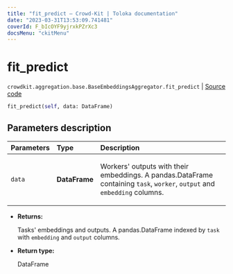```yaml
---
title: "fit_predict — Crowd-Kit | Toloka documentation"
date: "2023-03-31T13:53:09.741481"
coverId: F_bIcOYF9yjrxkPZrXc3
docsMenu: "ckitMenu"
---
```


# fit_predict

`crowdkit.aggregation.base.BaseEmbeddingsAggregator.fit_predict` | [Source code](https://github.com/Toloka/crowd-kit/blob/v1.2.1/crowdkit/aggregation/base/__init__.py#L104)

```python
fit_predict(self, data: DataFrame)
```

## Parameters description

| Parameters | Type | Description |
| :----------| :----| :-----------|
`data`|**DataFrame**|<p>Workers' outputs with their embeddings. A pandas.DataFrame containing `task`, `worker`, `output` and `embedding` columns.</p>

* **Returns:**

  Tasks' embeddings and outputs.
A pandas.DataFrame indexed by `task` with `embedding` and `output` columns.

* **Return type:**

  DataFrame